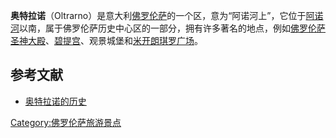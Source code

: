 '''奥特拉诺'''（Oltrarno）是意大利[[佛罗伦萨|佛罗伦萨]]的一个区，意为“阿诺河上”，它位于[[阿诺河|阿诺河]]以南，属于佛罗伦萨历史中心区的一部分，拥有许多著名的地点，例如[[佛罗伦萨圣神大殿|佛罗伦萨圣神大殿]]、[[碧提宫|碧提宫]]、观景城堡和[[米开朗琪罗广场|米开朗琪罗广场]]。

== 参考文献 ==
* [http://www.firenze-oltrarno.net/english/vita/storia-oltrarno.php 奥特拉诺的历史] {{Wayback|url=http://www.firenze-oltrarno.net/english/vita/storia-oltrarno.php |date=20200126100334 }}

[[Category:佛罗伦萨旅游景点|Category:佛罗伦萨旅游景点]]